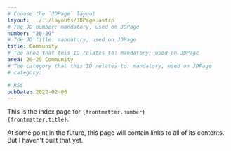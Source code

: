 ```yaml
---
# Choose the `JDPage` layout
layout: ../../layouts/JDPage.astro
# The JD number: mandatory, used on JDPage
number: "20-29"
# The JD title: mandatory, used on JDPage
title: Community
# The area that this ID relates to: mandatory, used on JDPage
area: 20-29 Community
# The category that this ID relates to: mandatory, used on JDPage
# category:

# RSS
pubDate: 2022-02-06
---
```


This is the index page for <code>{frontmatter.number} {frontmatter.title}</code>.

At some point in the future, this page will contain links to all of its contents. But I haven't built that yet.
